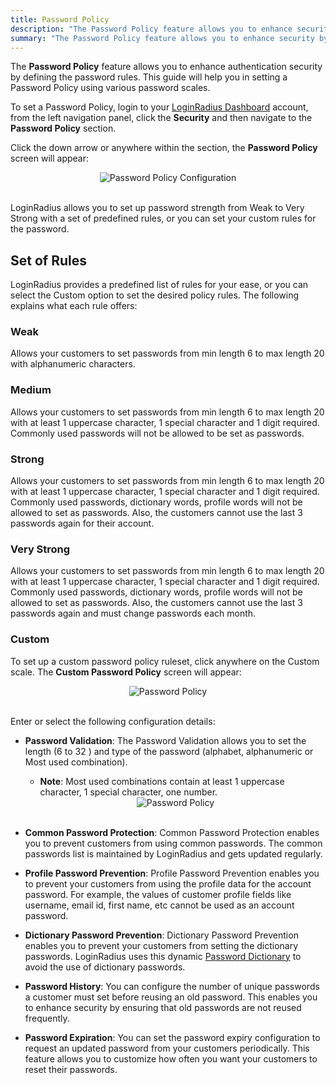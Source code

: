 ```yaml
---
title: Password Policy
description: "The Password Policy feature allows you to enhance security by defining the password rules for expiration, history, and complexity."
summary: "The Password Policy feature allows you to enhance security by defining the password rules for expiration, history, and complexity."
---
```



The **Password Policy** feature allows you to enhance authentication security by defining the password rules. This guide will help you in setting a Password Policy using various password scales.

To set a Password Policy, login to your [LoginRadius Dashboard](https://dashboard.loginradius.com/dashboard) account, from the left navigation panel, click the **Security** and then navigate to the **Password Policy** section. 

Click the down arrow or anywhere within the section, the **Password Policy** screen will appear:

<div style="text-align:center">
  <img src="../assets/security/password-policy/main.png" alt="Password Policy Configuration" />
</div>
<br/>

LoginRadius allows you to set up password strength from Weak to Very Strong with a set of predefined rules, or you can set your custom rules for the password.

## Set of Rules
LoginRadius provides a predefined list of rules for your ease, or you can select the Custom option to set the desired policy rules. The following explains what each rule offers:

### Weak
Allows your customers to set passwords from min length 6 to max length 20 with alphanumeric characters.

### Medium
Allows your customers to set passwords from min length 6 to max length 20 with at least 1 uppercase character, 1 special character and 1 digit required. Commonly used passwords will not be allowed to be set as passwords.

### Strong
Allows your customers to set passwords from min length 6 to max length 20 with at least 1 uppercase character, 1 special character and 1 digit required. Commonly used passwords, dictionary words, profile words will not be allowed to set as passwords.  Also, the customers cannot use the last 3 passwords again for their account.

### Very Strong
Allows your customers to set passwords from min length 6 to max length 20 with at least 1 uppercase character, 1 special character and 1 digit required. Commonly used passwords, dictionary words, profile words will not be allowed to set as passwords. Also, the customers cannot use the last 3 passwords again and must change passwords each month.

### Custom
To set up a custom password policy ruleset, click anywhere on the Custom scale. The **Custom Password Policy** screen will appear: 

<div style="text-align:center">
  <img src="../assets/security/password-policy/custom.png" alt="Password Policy" />
</div>
<br/>

Enter or select the following configuration details:

- **Password Validation**: The Password Validation allows you to set the length (6 to 32 ) and type of the password (alphabet, alphanumeric or Most used combination).
    - **Note**: Most used combinations contain at least 1 uppercase character, 1 special character, one number.

    <div style="text-align:center">
      <img src="../assets/security/password-policy/password-type.png" alt="Password Policy" />
    </div>
    <br/>

	
- **Common Password Protection**: Common Password Protection enables you to prevent customers from using common passwords. The common passwords list is maintained by LoginRadius and gets updated regularly.


- **Profile Password Prevention**: Profile Password Prevention enables you to prevent your customers from using the profile data for the account password. For example, the values of customer profile fields like username, email id, first name, etc cannot be used as an account password.


- **Dictionary Password Prevention**: Dictionary Password Prevention enables you to prevent your customers from setting the dictionary passwords. LoginRadius uses this dynamic [Password Dictionary](https://raw.githubusercontent.com/danielmiessler/SecLists/master/Passwords/Common-Credentials/10-million-password-list-top-1000000.txt) to avoid the use of dictionary passwords.


- **Password History**: You can configure the number of unique passwords a customer must set before reusing an old password. This enables you to enhance security by ensuring that old passwords are not reused frequently.


- **Password Expiration**: You can set the password expiry configuration to request an updated password from your customers periodically. This feature allows you to customize how often you want your customers to reset their passwords.
